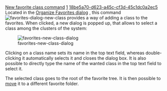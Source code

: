 [[Property:title|New favorite class command]]
[[Property:weight|1]]
[[Property:uuid|18be5a70-d623-a45c-cf3d-45c1dc0a2ec5]]
Located in the [[Organize favorites dialog: Introduction|Organize Favorites dialog]] , this command  [[Image:favorites-dialog-new-class]] provides a way of adding a class to the favorites. When clicked, a new dialog is popped up, that allows to select a class among the clusters of the system: 

[[Image:favorites-new-class-dialog]]  

Clicking on a class name sets its name in the top text field, whereas double-clicking it automatically selects it and closes the dialog box. It is also possible to directly type the name of the wanted class in the top text field to select it.

The selected class goes to the root of the favorite tree. It is then possible to [[Move to Folder command|move]]  it to a different favorite folder. 

{{seealso|<br/>
[[Favorites tool: Introduction|Favorite tool]]  <br/>
[[Favorites menu|Favorite menu]]  <br/>
}}




